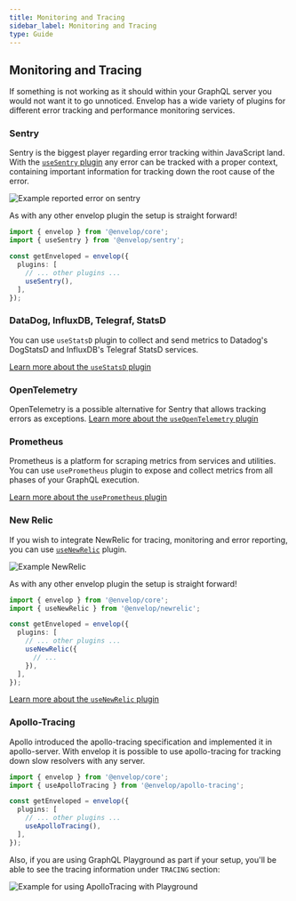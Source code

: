 ```yaml
---
title: Monitoring and Tracing
sidebar_label: Monitoring and Tracing
type: Guide
---
```


## Monitoring and Tracing

If something is not working as it should within your GraphQL server you would not want it to go unnoticed. Envelop has a wide variety of plugins for different error tracking and performance monitoring services.

### Sentry

Sentry is the biggest player regarding error tracking within JavaScript land. With the [`useSentry` plugin](/plugins/use-sentry) any error can be tracked with a proper context, containing important information for tracking down the root cause of the error.

![Example reported error on sentry](https://raw.githubusercontent.com/dotansimha/envelop/HEAD/packages/plugins/sentry/error2.png)

As with any other envelop plugin the setup is straight forward!

```ts
import { envelop } from '@envelop/core';
import { useSentry } from '@envelop/sentry';

const getEnveloped = envelop({
  plugins: [
    // ... other plugins ...
    useSentry(),
  ],
});
```

### DataDog, InfluxDB, Telegraf, StatsD

You can use `useStatsD` plugin to collect and send metrics to Datadog's DogStatsD and InfluxDB's Telegraf StatsD services.

[Learn more about the `useStatsD` plugin](/plugins/use-statsd)

### OpenTelemetry

OpenTelemetry is a possible alternative for Sentry that allows tracking errors as exceptions. [Learn more about the `useOpenTelemetry` plugin](/plugins/use-open-telemetry)

### Prometheus

Prometheus is a platform for scraping metrics from services and utilities. You can use `usePrometheus` plugin to expose and collect metrics from all phases of your GraphQL execution.

[Learn more about the `usePrometheus` plugin](/plugins/use-prometheus)

### New Relic

If you wish to integrate NewRelic for tracing, monitoring and error reporting, you can use [`useNewRelic`](/plugins/use-newrelic) plugin.

![Example NewRelic](https://raw.githubusercontent.com/dotansimha/envelop/HEAD/packages/plugins/newrelic/error_operation.png)

As with any other envelop plugin the setup is straight forward!

```ts
import { envelop } from '@envelop/core';
import { useNewRelic } from '@envelop/newrelic';

const getEnveloped = envelop({
  plugins: [
    // ... other plugins ...
    useNewRelic({
      // ...
    }),
  ],
});
```

[Learn more about the `useNewRelic` plugin](/plugins/use-newrelic)

### Apollo-Tracing

Apollo introduced the apollo-tracing specification and implemented it in apollo-server. With envelop it is possible to use apollo-tracing for tracking down slow resolvers with any server.

```ts
import { envelop } from '@envelop/core';
import { useApolloTracing } from '@envelop/apollo-tracing';

const getEnveloped = envelop({
  plugins: [
    // ... other plugins ...
    useApolloTracing(),
  ],
});
```

Also, if you are using GraphQL Playground as part if your setup, you'll be able to see the tracing information under `TRACING` section:

![Example for using ApolloTracing with Playground](https://raw.githubusercontent.com/dotansimha/envelop/HEAD/packages/plugins/apollo-tracing/example.png)
